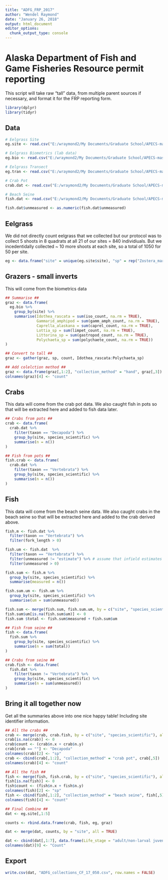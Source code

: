 ```yaml
---
title: "ADFG_FRP_2017"
author: "Wendel Raymond"
date: "January 26, 2018"
output: html_document
editor_options: 
  chunk_output_type: console
---
```


# Alaska Department of Fish and Game Fisheries Resource permit reporting
This script will take raw "tall" data, from multiple parent sources if necessary, and format it for the FRP reporting form.
```r
library(dplyr)
library(tidyr)
```


## Data
```r
# Eelgrass Site
eg.site <- read.csv("E:/wraymond2/My Documents/Graduate School/APECS-master/ALL_DATA/seagrass_site_2017_RAW.csv", stringsAsFactors = FALSE, header = TRUE)

# Eelgrass Biometrics (lab data)
eg.bio <- read.csv("E:/wraymond2/My Documents/Graduate School/APECS-master/ALL_DATA/seagrass_biometrics_CLEAN.csv", stringsAsFactors = FALSE, header = TRUE)

# Eelgrass Transect
eg.tran <- read.csv("E:/wraymond2/My Documents/Graduate School/APECS-master/ALL_DATA/seagrass_transect_2017_RAW.csv", stringsAsFactors = FALSE, header = TRUE)

# Crab Pot
crab.dat <- read.csv("E:/wraymond2/My Documents/Graduate School/APECS-master/All_DATA/seagrass_crab_pot_2017_RAW.csv", header = TRUE, stringsAsFactors = FALSE)

# Beach Seine
fish.dat <- read.csv("E:/wraymond2/My Documents/Graduate School/APECS-master/ALL_DATA/seagrass_beach_seine_data_2017_RAW.csv", stringsAsFactors = FALSE, header = TRUE)

fish.dat$unmeasured <- as.numeric(fish.dat$unmeasured)
```

## Eelgrass
We did not directly count eelgrass that we collected but our protocol was to collect 5 shoots in 8 quadrats at all 21 of our sites = 840 individiuals. But we incedentidally collected ~ 10 more shoots at each site, so a total of 1050 for 50 per site.
```r
eg <- data.frame("site" = unique(eg.site$site), "sp" = rep("Zostera_marina", 21), "collection_method" = "hand", "count" = 50)
```

## Grazers - small inverts
This will come from the biometrics data
```r
## Summarise ##
graz <- data.frame(
  eg.bio %>% 
    group_by(site) %>% 
    summarise(Idothea_rascata = sum(iso_count, na.rm = TRUE),
              Gammarid_amphipod = sum(gamm_amph_count, na.rm = TRUE),
              Caprella_alaskana = sum(caprel_count, na.rm = TRUE),
              Lottia_sp = sum(limpet_count, na.rm = TRUE),
              Littorina_sp = sum(gastropod_count, na.rm = TRUE),
              Polychaeta_sp = sum(polychaete_count, na.rm = TRUE))
)

## Convert to tall ##
graz <- gather(graz, sp, count, Idothea_rascata:Polychaeta_sp)

## Add colelction method ##
graz <- data.frame(graz[,1:2], "collection_method" = "hand", graz[,3])
colnames(graz)[4] <- "count"
```

## Crabs
This data will come from the crab pot data. We also caught fish in pots so that will be extracted here and added to fish data later.
```r
## Crabs from pots ##
crab <- data.frame(
  crab.dat %>% 
    filter(taxon == "Decapoda") %>% 
    group_by(site, species_scientific) %>% 
    summarise(n = n())
)

## Fish from pots ##
fish.crab <- data.frame(
  crab.dat %>% 
    filter(taxon == "Vertebrata") %>% 
    group_by(site, species_scientific) %>% 
    summarise(n = n())
)
```

## Fish
This data will come from the beach seine data. We also caught crabs in the beach seine so that will be extracted here and added to the crab derived above.
```r
fish.m <- fish.dat %>%
  filter(taxon == "Vertebrata") %>%
  filter(fork_length > 0)

fish.um <- fish.dat  %>%
  filter(taxon == "Vertebrata") %>% 
  filter(unmeasured != "estimate") %>% # assume that infield estimates are accurate
  filter(unmeasured > 0)

fish.sum <- fish.m %>%
  group_by(site, species_scientific) %>% 
  summarise(measured = n())

fish.sum.um <- fish.um %>%
  group_by(site, species_scientific) %>% 
  summarise(um = sum(unmeasured))

fish.sum <- merge(fish.sum, fish.sum.um, by = c("site", "species_scientific"), all = TRUE)
fish.sum$um[is.na(fish.sum$um)] <- 0
fish.sum $total <- fish.sum$measured + fish.sum$um

## Fish from seine ##
fish <- data.frame(
  fish.sum %>%
    group_by(site, species_scientific) %>% 
    summarise(n = sum(total))
)

## Crabs from seine ##
crab.fish <- data.frame(
  fish.dat %>%
    filter(taxon != "Vertebrata") %>% 
    group_by(site, species_scientific) %>% 
    summarise(n = sum(unmeasured))
)
```

## Bring it all together now
Get all the summaries above into one nice happy table! Including site identifier information.
```r
## All the crabs ##
crab <- merge(crab, crab.fish, by = c("site", "species_scientific"), all = TRUE)
crab[is.na(crab)] <- 0
crab$count <- (crab$n.x + crab$n.y)
crab[crab == ""] <- "Decapoda"
colnames(crab)[2] <- "sp"
crab <- cbind(crab[,1:2], "collection_method" = "crab pot", crab[,5])
colnames(crab)[4] <- "count"

## All the fish ##
fish <- merge(fish, fish.crab, by = c("site", "species_scientific"), all = TRUE)
fish[is.na(fish)] <- 0
fish$count <- (fish$n.x + fish$n.y)
colnames(fish)[2] <- "sp"
fish <- cbind(fish[,1:2], "collection_method" = "beach seine", fish[,5])
colnames(fish)[4] <- "count"

## Final Combine ##
dat <- eg.site[,1:5]

counts <- rbind.data.frame(crab, fish, eg, graz)

dat <- merge(dat, counts, by = "site", all = TRUE)

dat <- cbind(dat[,1:7], data.frame(Life_stage = "adult/non-larval juveniles"), dat[,8])
colnames(dat)[9] <- "Count"
```

## Export
```r
write.csv(dat, "ADFG_collections_CF_17_050.csv", row.names = FALSE)
```

